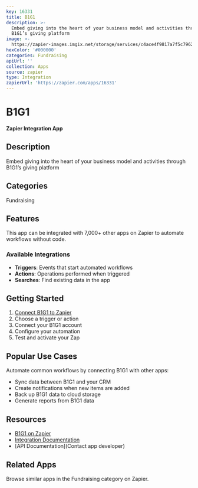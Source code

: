 ```yaml
---
key: 16331
title: B1G1
description: >-
  Embed giving into the heart of your business model and activities through
  B1G1’s giving platform
image: >-
  https://zapier-images.imgix.net/storage/services/c4ace4f9817a7f5c7962ed6c3d48cb6a.png?auto=format%2Ccompress&ixlib=python-3.0.0&q=50
hexColor: '#000000'
categories: Fundraising
apiUrl: ''
collection: Apps
source: zapier
type: Integration
zapierUrl: 'https://zapier.com/apps/16331'
---
```

# B1G1

**Zapier Integration App**

## Description

Embed giving into the heart of your business model and activities through B1G1’s giving platform

## Categories

Fundraising

## Features

This app can be integrated with 7,000+ other apps on Zapier to automate workflows without code.

### Available Integrations

- **Triggers**: Events that start automated workflows
- **Actions**: Operations performed when triggered
- **Searches**: Find existing data in the app

## Getting Started

1. [Connect B1G1 to Zapier](https://zapier.com/apps/16331)
2. Choose a trigger or action
3. Connect your B1G1 account
4. Configure your automation
5. Test and activate your Zap

## Popular Use Cases

Automate common workflows by connecting B1G1 with other apps:

- Sync data between B1G1 and your CRM
- Create notifications when new items are added
- Back up B1G1 data to cloud storage
- Generate reports from B1G1 data

## Resources

- [B1G1 on Zapier](https://zapier.com/apps/16331)
- [Integration Documentation](https://zapier.com/apps/16331/integrations)
- [API Documentation](Contact app developer)

## Related Apps

Browse similar apps in the Fundraising category on Zapier.
